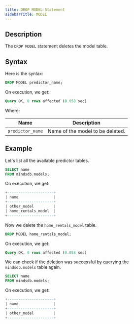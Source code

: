 ```yaml
---
title: DROP MODEL Statement
sidebarTitle: MODEL
---
```


## Description

The `DROP MODEL` statement deletes the model table.

## Syntax

Here is the syntax:

```sql
DROP MODEL predictor_name;
```

On execution, we get:

```sql
Query OK, 0 rows affected (0.058 sec)
```

Where:

| Name               | Description                      |
| ------------------ | -------------------------------- |
| `predictor_name`   | Name of the model to be deleted. |

## Example

Let's list all the available predictor tables.

```sql
SELECT name
FROM mindsdb.models;
```

On execution, we get:

```sql
+---------------------+
| name                |
+---------------------+
| other_model         |
| home_rentals_model  |
+---------------------+
```

Now we delete the `home_rentals_model` table.

```sql
DROP MODEL home_rentals_model;
```

On execution, we get:

```sql
Query OK, 0 rows affected (0.058 sec)
```

We can check if the deletion was successful by querying the `mindsdb.models`
table again.

```sql
SELECT name
FROM mindsdb.models;
```

On execution, we get:

```sql
+---------------------+
| name                |
+---------------------+
| other_model         |
+---------------------+
```
